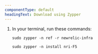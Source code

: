 ```yaml
---
componentType: default
headingText: Download using Zypper
---
```


1. In your terminal, run these commands:

    ```shell
    sudo zypper -n ref -r newrelic-infra
    ```

    ```shell
    sudo zypper -n install nri-F5
    ```